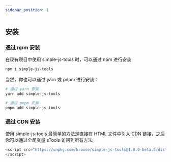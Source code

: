 ```yaml
---
sidebar_position: 1
---
```


## 安装

### 通过 npm 安装
在现有项目中使用 simple-js-tools 时，可以通过 npm 进行安装
```bash
npm i simple-js-tools
```
当然，你也可以通过 yarn 或 pnpm 进行安装：
```bash
# 通过 yarn 安装
yarn add simple-js-tools

# 通过 pnpm 安装
pnpm add simple-js-tools
```


### 通过 CDN 安装
使用 simple-js-tools 最简单的方法是直接在 HTML 文件中引入 CDN 链接，之后你可以通过全局变量 sTools 访问到所有方法。

```javascript
<script src="https://unpkg.com/browse/simple-js-tools@1.0.0-beta.5/dist/simple-js-tools.js">
</script>
```
